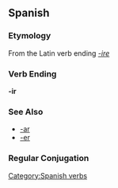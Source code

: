 == Spanish ==
=== Etymology ===
From the Latin verb ending ''[[-ire]]''
=== Verb Ending ===
'''-ir'''

=== See Also ===
*[[-ar]]
*[[-er]]

=== Regular Conjugation ===
{{template:Es:-ir|-}}
[[Category:Spanish verbs]]